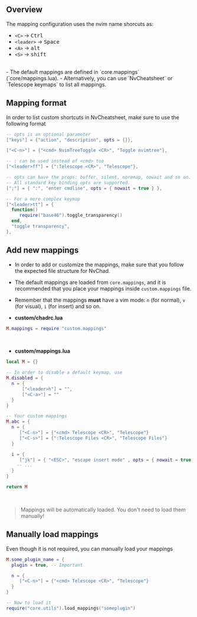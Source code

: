 ## Overview

The mapping configuration uses the nvim name shorcuts as:

- `<C>` -> <kbd>Ctrl</kbd>
- `<leader>` -> <kbd>Space</kbd>
- `<A>` -> <kbd>alt</kbd>
- `<S>` -> <kbd>shift</kbd>
<br/>
- The default mappings are defined in `core.mappings` (`core/mappings.lua). 
- Alternatively, you can use `NvCheatsheet` or `Telescope keymaps` to list all mappings.

## Mapping format

In order to list custom shortcuts in NvCheatsheet, make sure to use the following format

```lua
-- opts is an optional parameter
["keys"] = {"action", "description", opts = {}},

["<C-n>"] = {"<cmd> NvimTreeToggle <CR>", "Toggle nvimtree"},

-- : can be used instead of <cmd> too 
["<leader>ff"] = {":Telescope <CR>", "Telescope"},   

-- opts can have the props: buffer, silent, noremap, nowait and so on.
-- All standard key binding opts are supported. 
[";"] = { ":", "enter cmdline", opts = { nowait = true } },

-- For a more complex keymap
["<leader>tt"] = {
  function()
     require("base46").toggle_transparency()
  end,
  "toggle transparency",
},
```

## Add new mappings

- In order to add or customize the mappings, make sure that you follow the expected file structure for NvChad. 

- The default mappings are loaded from `core.mappings`, and it is recommended that you place your mappings inside `custom.mappings` file.

- Remember that the mappings **must** have a vim mode: `n` (for normal), `v` (for visual), `i` (for insert) and so on.

- **custom/chadrc.lua**

```lua
M.mappings = require "custom.mappings"
```
<br/>

- **custom/mappings.lua**

```lua
local M = {}

-- In order to disable a default keymap, use
M.disabled = {
  n = {
      ["<leader>h"] = "",
      ["<C-a>"] = ""
  }
}

-- Your custom mappings
M.abc = {
  n = {
     ["<C-n>"] = {"<cmd> Telescope <CR>", "Telescope"}
     ["<C-s>"] = {":Telescope Files <CR>", "Telescope Files"} 
  }

  i = {
     ["jk"] = { "<ESC>", "escape insert mode" , opts = { nowait = true }},
    -- ...
  }
}

return M
```

<br />

> Mappings will be automatically loaded. You don't need to load them manually!

## Manually load mappings

Even though it is not required, you can manually load your mappings

```lua
M.some_plugin_name = {
  plugin = true, -- Important

  n = {
     ["<C-n>"] = {"<cmd> Telescope <CR>", "Telescope"}
  }
}

-- Now to load it 
require("core.utils").load_mappings("someplugin")
```
